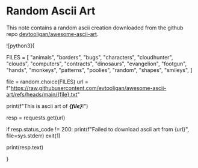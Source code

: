 # Random Ascii Art
This note contains a random ascii creation downloaded from the github repo [devtooligan/awesome-ascii-art](https://github.com/devtooligan/awesome-ascii-art).

![python3]{


FILES = [
    "animals",
    "borders",
    "bugs",
    "characters",
    "cloudhunter",
    "clouds",
    "computers",
    "contracts",
    "dinosaurs",
    "evangelion",
    "footgun",
    "hands",
    "monkeys",
    "patterns",
    "poolies",
    "random",
    "shapes",
    "smileys",
]

file = random.choice(FILES)
url = f"https://raw.githubusercontent.com/evtooligan/awesome-ascii-art/refs/heads/main/{file}.txt"

print(f"This is ascii art of ***{file}***!")

resp = requests.get(url)

if resp.status_code != 200:
    print(f"Failed to download ascii art from {url}", file=sys.stderr)
    exit(1)

print(resp.text)

}
